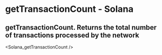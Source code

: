 # getTransactionCount - Solana

## getTransactionCount. Returns the total number of transactions processed by the network


<Solana_getTransactionCount />
